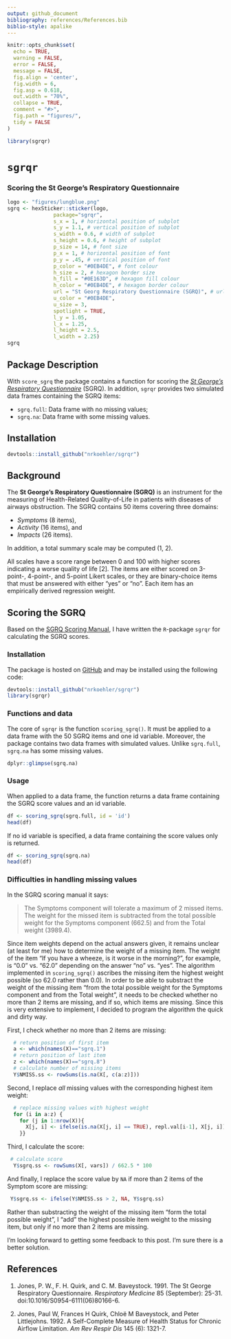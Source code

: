 ```yaml
---
output: github_document
bibliography: references/References.bib
biblio-style: apalike
---
```


<!-- README.md is generated from README.Rmd. Please edit that file -->

```r
knitr::opts_chunk$set(
  echo = TRUE, 
  warning = FALSE, 
  error = FALSE, 
  message = FALSE,
  fig.align = 'center',
  fig.width = 6,
  fig.asp = 0.618,
  out.width = "70%",
  collapse = TRUE,
  comment = "#>",
  fig.path = "figures/",
  tidy = FALSE
)

library(sgrqr)
```

# `sgrqr`  

### Scoring the St George's Respiratory Questionnaire


```r
logo <- "figures/lungblue.png"
sgrq <- hexSticker::sticker(logo, 
               package="sgrqr", 
               s_x = 1, # horizontal position of subplot
               s_y = 1.1, # vertical position of subplot
               s_width = 0.6, # width of subplot
               s_height = 0.6, # height of subplot
               p_size = 14, # font size
               p_x = 1, # horizontal position of font
               p_y = .45, # vertical position of font
               p_color = "#0EB4DE", # font colour
               h_size = 2, # hexagon border size
               h_fill = "#0E163D", # hexagon fill colour
               h_color = "#0EB4DE", # hexagon border colour
               url = "St Georg Respiratory Questionnaire (SGRQ)", # url at lower border
               u_color = "#0EB4DE",
               u_size = 3,
               spotlight = TRUE,
               l_y = 1.05, 
               l_x = 1.25,
               l_height = 2.5,
               l_width = 2.25)
sgrq
```


## Package Description

With `score_sgrq` the package contains a function for scoring the [*St George's Respiratory Questionnaire*](http://www.healthstatus.sgul.ac.uk/SGRQ_download/Original%20English%20version.pdf) (SGRQ). In addition, `sgrqr` provides two simulated data frames containing the SGRQ items:

* `sgrq.full`: Data frame with no missing values;
* `sgrq.na`: Data frame with some missing values.

## Installation

```r
devtools::install_github("nrkoehler/sgrqr")
```

## Background

The **St George's Respiratory Questionnaire (SGRQ)** is an instrument for the measuring of Health-Related Quality-of-Life in patients with diseases of airways obstruction. The SGRQ contains 50 items covering three domains: 

*	*Symptoms* (8 items), 
*	*Activity* (16 items), and 
*	*Impacts* (26 items). 

In addition, a total summary scale may be computed (1, 2).

All scales have a score range between 0 and 100 with higher scores indicating a worse quality of life [2]. The items are either scored on 3-point-, 4-point-, and 5-point Likert scales, or they are binary-choice items that must be answered with either "yes" or "no". Each item has an empirically derived regression weight. 

## Scoring the SGRQ

Based on the [SGRQ Scoring Manual](http://www.healthstatus.sgul.ac.uk/SGRQ_download/SGRQ%20Manual%20June%202009.pdf), I have written the `R`-package `sgrqr` for calculating the SGRQ scores.

### Installation

The package is hosted on [GitHub](https://github.com/nrkoehler/sgrqr) and may be installed using the following code:

```r
devtools::install_github("nrkoehler/sgrqr")
library(sgrqr)
```

### Functions and data

The core of `sgrqr` is the function `scoring_sgrq()`. It must be applied to a data frame with the 50 SGRQ items and one id variable. Moreover, the package contains two data frames with simulated values. Unlike `sgrq.full`, `sgrq.na` has some missing values.

```r
dplyr::glimpse(sgrq.na)
```

### Usage

When applied to a data frame, the function returns a data frame containing the SGRQ score values and an id variable.

```r
df <- scoring_sgrq(sgrq.full, id = 'id')
head(df)
```

If no id variable is specified, a data frame containing the score values only is returned.

```r
df <- scoring_sgrq(sgrq.na)
head(df)
```

### Difficulties in handling missing values

In the SGRQ scoring manual it says:

> The Symptoms component will tolerate a maximum of 2 missed items. The weight for the missed item is subtracted from the total possible weight for the Symptoms component (662.5) and from the Total weight (3989.4).

Since item weights depend on the actual answers given, it remains unclear (at least for me) how to determine the weight of a missing item. The weight of the item "If you have a wheeze, is it worse in the morning?", for example, is "0.0" vs. "62.0" depending on the answer "no" vs. "yes". The algorithm implemented in `scoring_sgrq()` ascribes the missing item the highest weight possible (so 62.0 rather than 0.0). In order to be able to substract the weight of the missing item "from the total possible weight for the Symptoms component and from the Total weight", it needs to be checked whether no more than 2 items are missing, and if so, which items are missing. Since this is very extensive to implement, I decided to program the algorithm the quick and dirty way.

First, I check whether no more than 2 items are missing:

```r
  # return position of first item 
  a <- which(names(X)=="sgrq.1")   
  # return position of last item
  z <- which(names(X)=="sgrq.8")
  # calculate number of missing items
  Y$NMISS.ss <- rowSums(is.na(X[, c(a:z)]))
```

Second, I replace *all* missing values with the corresponding highest item weight:

```r
  # replace missing values with highest weight
  for (i in a:z) {
    for (j in 1:nrow(X)){
      X[j, i] <- ifelse(is.na(X[j, i] == TRUE), repl.val[i-1], X[j, i])
    }}
```

Third, I calculate the score:

```r
 # calculate score
  Y$sgrq.ss <- rowSums(X[, vars]) / 662.5 * 100
```


And finally, I replace the score value by `NA` if more than 2 items of the Symptom score are missing:

```r
 Y$sgrq.ss <- ifelse(Y$NMISS.ss > 2, NA, Y$sgrq.ss)
```


Rather than substracting the weight of the missing item "form the total possible weight", I "add" the highest possible item weight to the missing item, but only if no more than 2 items are missing.

I'm looking forward to getting some feedback to this post. I'm sure there is a better solution.


## References

1. Jones, P. W., F. H. Quirk, and C. M. Baveystock. 1991. The St George Respiratory Questionnaire. *Respiratory Medicine* 85 (September): 25-31. doi:10.1016/S0954-6111(06)80166-6.

2. Jones, Paul W, Frances H Quirk, Chloë M Baveystock, and Peter Littlejohns. 1992. A Self-Complete Measure of Health Status for Chronic Airflow Limitation. *Am Rev Respir Dis* 145 (6): 1321-7.